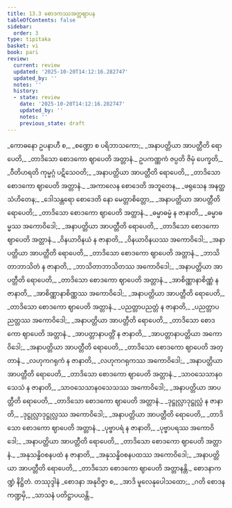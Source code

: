 ```yaml
---
title: 13.3 စောဒကဿအတ္တဈာပန
tableOfContents: false
sidebar:
  order: 3
type: tipitaka
basket: vi
book: pari
review:
  current: review
  updated: '2025-10-20T14:12:16.282747'
  updated_by: ''
  notes: ''
  history:
  - state: review
    date: '2025-10-20T14:12:16.282747'
    updated_by: ''
    notes: ''
    previous_state: draft
---
```



<DynamicBreadcrumb />


<ReviewStatus review={frontmatter.review} showDetails={true} />

<HypothesisAnnotation frontmatter={frontmatter} />

<Paragraph number="1803" type="verses" book="pari">
_ကောဓနော ဥပနာဟီ စ,_  
_စဏ္ဍော စ ပရိဘာသကော;_  
_အနာပတ္တိယာ အာပတ္တီတိ ရောပေတိ,_  
_တာဒိသော စောဒကော ဈာပေတိ အတ္တာနံ._  

</Paragraph>

<Paragraph number="1804" type="verses" book="pari">
ဥပကဏ္ဏကံ ဇပ္ပတိ ဇိမှံ ပေက္ခတိ,_  
_ဝီတိဟရတိ ကုမ္မဂ္ဂံ ပဋိသေဝတိ;_  
_အနာပတ္တိယာ အာပတ္တီတိ ရောပေတိ,_  
_တာဒိသော စောဒကော ဈာပေတိ အတ္တာနံ._  

</Paragraph>

<Paragraph number="1805" type="verses" book="pari">
_အကာလေန စောဒေတိ အဘူတေန,_  
_ဖရုသေန အနတ္ထသံဟိတေန;_  
_ဒေါသန္တရော စောဒေတိ နော မေတ္တာစိတ္တော,_  
_အနာပတ္တိယာ အာပတ္တီတိ ရောပေတိ;_  
_တာဒိသော စောဒကော ဈာပေတိ အတ္တာနံ._  

</Paragraph>

<Paragraph number="1806" type="verses" book="pari">
_ဓမ္မာဓမ္မံ န ဇာနာတိ,_  
_ဓမ္မာဓမ္မဿ အကောဝိဒေါ;_  
_အနာပတ္တိယာ အာပတ္တီတိ ရောပေတိ,_  
_တာဒိသော စောဒကော ဈာပေတိ အတ္တာနံ._  

</Paragraph>

<Paragraph number="1807" type="verses" book="pari">
_ဝိနယာဝိနယံ န ဇာနာတိ,_  
_ဝိနယာဝိနယဿ အကောဝိဒေါ;_  
_အနာပတ္တိယာ အာပတ္တီတိ ရောပေတိ,_  
_တာဒိသော စောဒကော ဈာပေတိ အတ္တာနံ._  

</Paragraph>

<Paragraph number="1808" type="verses" book="pari">
_ဘာသိတာဘာသိတံ န ဇာနာတိ,_  
_ဘာသိတာဘာသိတဿ အကောဝိဒေါ;_  
_အနာပတ္တိယာ အာပတ္တီတိ ရောပေတိ,_  
_တာဒိသော စောဒကော ဈာပေတိ အတ္တာနံ._  

</Paragraph>

<Paragraph number="1809" type="verses" book="pari">
_အာစိဏ္ဏာနာစိဏ္ဏံ န ဇာနာတိ,_  
_အာစိဏ္ဏာနာစိဏ္ဏဿ အကောဝိဒေါ;_  
_အနာပတ္တိယာ အာပတ္တီတိ ရောပေတိ,_  
_တာဒိသော စောဒကော ဈာပေတိ အတ္တာနံ._  

</Paragraph>

<Paragraph number="1810" type="verses" book="pari">
_ပညတ္တာပညတ္တံ န ဇာနာတိ,_  
_ပညတ္တာပညတ္တဿ အကောဝိဒေါ;_  
_အနာပတ္တိယာ အာပတ္တီတိ ရောပေတိ,_  
_တာဒိသော စောဒကော ဈာပေတိ အတ္တာနံ._  

</Paragraph>

<Paragraph number="1811" type="verses" book="pari">
_အာပတ္တာနာပတ္တိံ န ဇာနာတိ,_  
_အာပတ္တာနာပတ္တိယာ အကောဝိဒေါ;_  
_အနာပတ္တိယာ အာပတ္တီတိ ရောပေတိ,_  
_တာဒိသော စောဒကော ဈာပေတိ အတ္တာနံ._  

</Paragraph>

<Paragraph number="1812" type="verses" book="pari">
_လဟုကဂရုကံ န ဇာနာတိ,_  
_လဟုကဂရုကဿ အကောဝိဒေါ;_  
_အနာပတ္တိယာ အာပတ္တီတိ ရောပေတိ,_  
_တာဒိသော စောဒကော ဈာပေတိ အတ္တာနံ._  

</Paragraph>

<Paragraph number="1813" type="verses" book="pari">
_သာဝသေသာနဝသေသံ န ဇာနာတိ,_  
_သာဝသေသာနဝသေသဿ အကောဝိဒေါ;_  
_အနာပတ္တိယာ အာပတ္တီတိ ရောပေတိ,_  
_တာဒိသော စောဒကော ဈာပေတိ အတ္တာနံ._  

</Paragraph>

<Paragraph number="1814" type="verses" book="pari">
_ဒုဋ္ဌုလ္လာဒုဋ္ဌုလ္လံ န ဇာနာတိ,_  
_ဒုဋ္ဌုလ္လာဒုဋ္ဌုလ္လဿ အကောဝိဒေါ;_  
_အနာပတ္တိယာ အာပတ္တီတိ ရောပေတိ,_  
_တာဒိသော စောဒကော ဈာပေတိ အတ္တာနံ._  

</Paragraph>

<Paragraph number="1815" type="verses" book="pari">
_ပုဗ္ဗာပရံ န ဇာနာတိ,_  
_ပုဗ္ဗာပရဿ အကောဝိဒေါ;_  
_အနာပတ္တိယာ အာပတ္တီတိ ရောပေတိ,_  
_တာဒိသော စောဒကော ဈာပေတိ အတ္တာနံ._  

</Paragraph>

<Paragraph number="1816" type="verses" book="pari">
_အနုသန္ဓိဝစနပထံ န ဇာနာတိ,_  
_အနုသန္ဓိဝစနပထဿ အကောဝိဒေါ;_  
_အနာပတ္တိယာ အာပတ္တီတိ ရောပေတိ,_  
_တာဒိသော စောဒကော ဈာပေတိ အတ္တာနန္တိ._  


</Paragraph>

<Paragraph number="1817" type="center" book="pari">
စောဒနာကဏ္ဍံ နိဋ္ဌိတံ.



</Paragraph>

<Paragraph number="1818" type="center" book="pari">
တဿုဒ္ဒါနံ


</Paragraph>

<Paragraph number="1819" type="verses" book="pari">
_စောဒနာ အနုဝိဇ္ဇာ စ,_  
_အာဒိ မူလေနုပေါသထော;_  
_ဂတိ စောဒနကဏ္ဍမှိ,_  
_သာသနံ ပတိဋ္ဌာပယန္တိ._
</Paragraph>